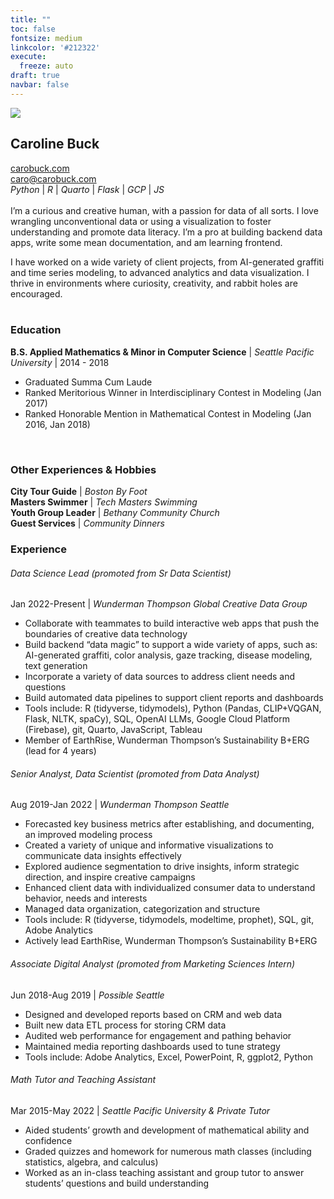 ```yaml
---
title: ""
toc: false
fontsize: medium
linkcolor: '#212322'
execute:
  freeze: auto 
draft: true
navbar: false
---
```


::: {.column-screen}
![](grad_port_pics/banner.png){fig-alt="a hand-drawn banner of confetti"}
:::

::: {.column-screen-inset}
:::{.div .playfair}
# Caroline Buck
:::
::: {.div .gradportfolio}
::: {layout="[36,-1,63]"}
:::{.div}
[carobuck.com](https://carobuck.com/) </br>
[caro@carobuck.com](mailto:caro@carobuck.com) </br>
*Python* | *R* | *Quarto* | *Flask* | *GCP* | *JS* </br></br>
I’m a curious and creative human, with a passion for data of all sorts. I love wrangling unconventional data or using a visualization to foster understanding and promote data literacy. I’m a pro at building backend data apps, write some mean documentation, and am learning frontend.

I have worked on a wide variety of client projects, from AI-generated graffiti and time series modeling, to advanced analytics and data visualization. I thrive in environments where curiosity, creativity, and rabbit holes are encouraged.
</br></br>

:::{.div .playfair}
### Education
:::
**B.S. Applied Mathematics & Minor in Computer Science** | *Seattle Pacific University* | 2014 - 2018

::: {.div }
* Graduated Summa Cum Laude	
* Ranked Meritorious Winner in Interdisciplinary Contest in Modeling (Jan 2017)	
* Ranked Honorable Mention in Mathematical Contest in Modeling (Jan 2016, Jan 2018)				
:::
</br>

:::{.div .playfair}
### Other Experiences & Hobbies
:::
**City Tour Guide** | *Boston By Foot*<br/>
**Masters Swimmer** | *Tech Masters Swimming*<br/>
**Youth Group Leader** | *Bethany Community Church*<br/>
**Guest Services** | *Community Dinners*
:::

::: {.div}
:::{.div .playfair}
### Experience
:::
###### Data Science Lead (promoted from Sr Data Scientist)
Jan 2022-Present | *Wunderman Thompson Global Creative Data Group*

::: {.div }
* Collaborate with teammates to build interactive web apps that push the boundaries of creative data technology
* Build backend "data magic" to support a wide variety of apps, such as: AI-generated graffiti, color analysis, gaze tracking, disease modeling, text generation
* Incorporate a variety of data sources to address client needs and questions
* Build automated data pipelines to support client reports and dashboards
* Tools include: R (tidyverse, tidymodels), Python (Pandas, CLIP+VQGAN, Flask, NLTK, spaCy), SQL, OpenAI LLMs, Google Cloud Platform (Firebase), git, Quarto, JavaScript, Tableau
* Member of EarthRise, Wunderman Thompson's Sustainability B+ERG (lead for 4 years)
:::

###### Senior Analyst, Data Scientist (promoted from Data Analyst)
Aug 2019-Jan 2022 | *Wunderman Thompson Seattle*

::: {.div }
* Forecasted key business metrics after establishing, and documenting, an improved modeling process
* Created a variety of unique and informative visualizations to communicate data insights effectively
* Explored audience segmentation to drive insights, inform strategic direction, and inspire creative campaigns
* Enhanced client data with individualized consumer data to understand behavior, needs and interests
* Managed data organization, categorization and structure
* Tools include: R (tidyverse, tidymodels, modeltime, prophet), SQL, git, Adobe Analytics
* Actively lead EarthRise, Wunderman Thompson's Sustainability B+ERG
:::

###### Associate Digital Analyst (promoted from Marketing Sciences Intern)
Jun 2018-Aug 2019 | *Possible Seattle*

::: {.div }
* Designed and developed reports based on CRM and web data
* Built new data ETL process for storing CRM data	
* Audited web performance for engagement and pathing behavior	
* Maintained media reporting dashboards used to tune strategy
* Tools include: Adobe Analytics, Excel, PowerPoint, R, ggplot2, Python 			
:::

###### Math Tutor and Teaching Assistant
Mar 2015-May 2022 | *Seattle Pacific University & Private Tutor*

::: {.div }
* Aided students' growth and development of mathematical ability and confidence
* Graded quizzes and homework for numerous math classes (including statistics, algebra, and calculus)
* Worked as an in-class teaching assistant and group tutor to answer students' questions and build understanding
:::

:::
:::
:::
:::
